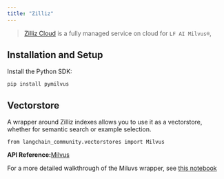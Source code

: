 ```yaml
---
title: "Zilliz"
---
```


> [Zilliz Cloud](https://zilliz.com/doc/quick_start) is a fully managed service on cloud for `LF AI Milvus®`,

## Installation and Setup

Install the Python SDK:

```
pip install pymilvus
```

## Vectorstore

A wrapper around Zilliz indexes allows you to use it as a vectorstore, whether for semantic search or example selection.

```
from langchain_community.vectorstores import Milvus
```

**API Reference:**[Milvus](https://python.langchain.com/api_reference/community/vectorstores/langchain_community.vectorstores.milvus.Milvus.html)

For a more detailed walkthrough of the Miluvs wrapper, see [this notebook](/src/oss/integrations/vectorstores/zilliz)
